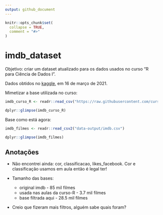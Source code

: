 ```yaml
---
output: github_document
---
```


<!-- README.md is generated from README.Rmd. Please edit that file -->

```r
knitr::opts_chunk$set(
  collapse = TRUE,
  comment = "#>"
)
```

# imdb_dataset

Objetivo: criar um dataset atualizado para os dados usados no curso "R para Ciência de Dados I".

Dados obtidos no [kaggle](https://www.kaggle.com/stefanoleone992/imdb-extensive-dataset), em 16 de março de 2021.

Mimetizar a base utilizada no curso: 

```r
imdb_curso_R <- readr::read_csv("https://raw.githubusercontent.com/curso-r/main-r4ds-1/master/dados/imdb.csv") 
```

```r
dplyr::glimpse(imdb_curso_R)
```

Base como está agora:

```r
imdb_filmes <- readr::read_csv2("data-output/imdb.csv") 
```

```r
dplyr::glimpse(imdb_filmes)
```

## Anotações
- Não encontrei ainda: cor, classificacao, likes_facebook.
Cor e classificação usamos em aula então é legal ter!

- Tamanho das bases:
  - original imdb - 85 mil filmes
  - usada nas aulas da curso-R - 3.7 mil filmes
  - base filtrada aqui - 28.5 mil filmes

- Creio que fizeram mais filtros, alguém sabe quais foram?